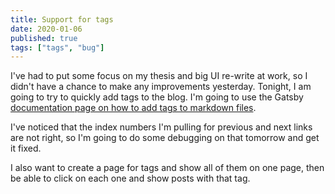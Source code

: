 ```yaml
---
title: Support for tags   
date: 2020-01-06
published: true
tags: ["tags", "bug"]
---
```


I've had to put some focus on my thesis and big UI re-write at work, so I didn't have a chance to make any improvements yesterday. Tonight, I am going to try to quickly add tags to the blog. I'm going to use the Gatsby [documentation page on how to add tags to markdown files](https://www.gatsbyjs.org/docs/adding-tags-and-categories-to-blog-posts/#add-tags-to-your-markdown-files).

I've noticed that the index numbers I'm pulling for previous and next links are not right, so I'm going to do some debugging on that tomorrow and get it fixed. 

I also want to create a page for tags and show all of them on one page, then be able to click on each one and show posts with that tag.